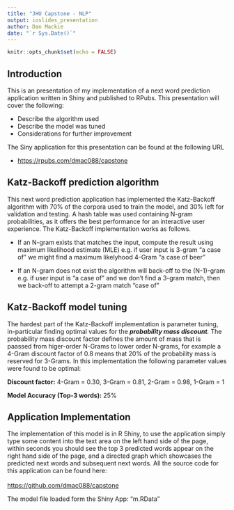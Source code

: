 ```yaml
---
title: "JHU Capstone - NLP"
output: ioslides_presentation
author: Dan Mackie
date: "`r Sys.Date()`"
---
```


```r
knitr::opts_chunk$set(echo = FALSE)
```

## Introduction

This is an presentation of my implementation of a next word prediction application written in Shiny and published to RPubs. This presentation will cover the following:

-   Describe the algorithm used
-   Describe the model was tuned
-   Considerations for further improvement

The Siny application for this presentation can be found at the following URL

-   <https://rpubs.com/dmac088/capstone>

## Katz-Backoff prediction algorithm

This next word prediction application has implemented the Katz-Backoff algorithm with 70% of the corpora used to train the model, and 30% left for validation and testing. A hash table was used containing N-gram probabilities, as it offers the best performance for an interactive user experience. The Katz-Backoff implementation works as follows.

-   If an N-gram exists that matches the input, compute the result using maximum likelihood estimate (MLE) e.g. if user input is 3-gram "a case of" we might find a maximum likelyhood 4-Gram "a case of beer"

-   If an N-gram does not exist the algorithm will back-off to the (N-1)-gram e.g. if user input is "a case of" and we don't find a 3-gram match, then we back-off to attempt a 2-gram match "case of"

## Katz-Backoff model tuning

The hardest part of the Katz-Backoff implementation is parameter tuning, in-particular finding optimal values for the ***probability mass discount**.* The probability mass discount factor defines the amount of mass that is paassed from higer-order N-Grams to lower order N-grams, for example a 4-Gram discount factor of 0.8 means that 20% of the probability mass is reserved for 3-Grams. In this implementation the following parameter values were found to be optimal:

**Discount factor:** 4-Gram = 0.30, 3-Gram = 0.81, 2-Gram = 0.98, 1-Gram = 1

**Model Accuracy (Top-3 words):** 25%

## Application Implementation

The implementation of this model is in R Shiny, to use the application simply type some content into the text area on the left hand side of the page, within seconds you should see the top 3 predicted words appear on the right hand side of the page, and a directed graph which showcases the predicted next words and subsequent next words. All the source code for this application can be found here:\
\
<https://github.com/dmac088/capstone>

The model file loaded form the Shiny App: "m.RData"
